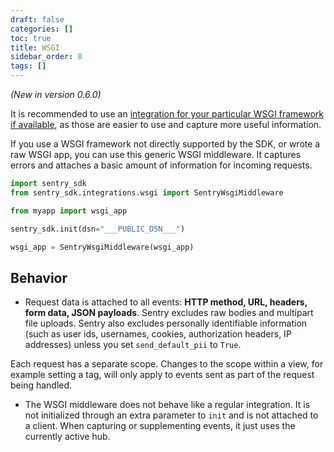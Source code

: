 ```yaml
---
draft: false
categories: []
toc: true
title: WSGI
sidebar_order: 8
tags: []
---
```

*(New in version 0.6.0)*

<!-- WIZARD -->
It is recommended to use an [integration for your particular WSGI framework if available](/platforms/python/#web-frameworks), as those are easier to use and capture more useful information.

If you use a WSGI framework not directly supported by the SDK, or wrote a raw WSGI app, you can use this generic WSGI middleware. It captures errors and attaches a basic amount of information for incoming requests.

```python
import sentry_sdk
from sentry_sdk.integrations.wsgi import SentryWsgiMiddleware

from myapp import wsgi_app

sentry_sdk.init(dsn="___PUBLIC_DSN___")

wsgi_app = SentryWsgiMiddleware(wsgi_app)
```

<!-- TODO-ADD-VERIFICATION-EXAMPLE -->


## Behavior

* Request data is attached to all events: **HTTP method, URL, headers, form data, JSON payloads**. Sentry excludes raw bodies and multipart file uploads. Sentry also excludes personally identifiable information (such as user ids, usernames, cookies, authorization headers, IP addresses) unless you set ``send_default_pii`` to ``True``.

Each request has a separate scope. Changes to the scope within a view, for example setting a tag, will only apply to events sent as part of the request being handled.


* The WSGI middleware does not behave like a regular integration. It is not initialized through an extra parameter to `init` and is not attached to a client. When capturing or supplementing events, it just uses the currently active hub.

